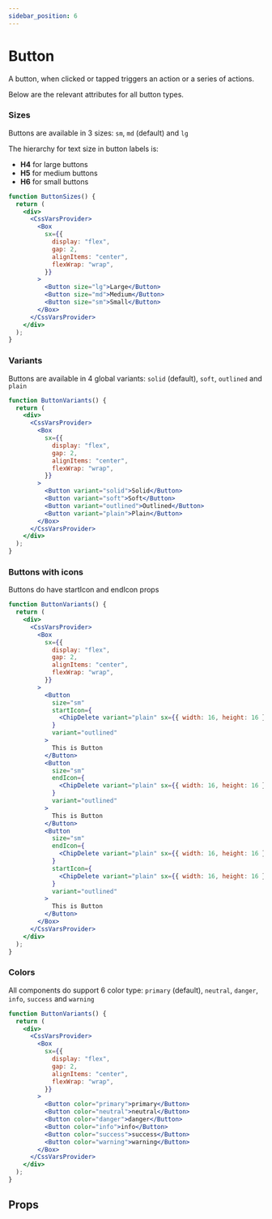```yaml
---
sidebar_position: 6
---
```



# Button

A button, when clicked or tapped triggers an action or a series of actions.

Below are the relevant attributes for all button types.

### Sizes

Buttons are available in 3 sizes: `sm`, `md` (default) and `lg`

The hierarchy for text size in button labels is:

- **H4** for large buttons
- **H5** for medium buttons
- **H6** for small buttons

```jsx live
function ButtonSizes() {
  return (
    <div>
      <CssVarsProvider>
        <Box
          sx={{
            display: "flex",
            gap: 2,
            alignItems: "center",
            flexWrap: "wrap",
          }}
        >
          <Button size="lg">Large</Button>
          <Button size="md">Medium</Button>
          <Button size="sm">Small</Button>
        </Box>
      </CssVarsProvider>
    </div>
  );
}
```

### Variants

Buttons are available in 4 global variants: `solid` (default), `soft`, `outlined` and `plain`

```jsx live
function ButtonVariants() {
  return (
    <div>
      <CssVarsProvider>
        <Box
          sx={{
            display: "flex",
            gap: 2,
            alignItems: "center",
            flexWrap: "wrap",
          }}
        >
          <Button variant="solid">Solid</Button>
          <Button variant="soft">Soft</Button>
          <Button variant="outlined">Outlined</Button>
          <Button variant="plain">Plain</Button>
        </Box>
      </CssVarsProvider>
    </div>
  );
}
```

### Buttons with icons

Buttons do have startIcon and endIcon props

```jsx live
function ButtonVariants() {
  return (
    <div>
      <CssVarsProvider>
        <Box
          sx={{
            display: "flex",
            gap: 2,
            alignItems: "center",
            flexWrap: "wrap",
          }}
        >
          <Button
            size="sm"
            startIcon={
              <ChipDelete variant="plain" sx={{ width: 16, height: 16 }} />
            }
            variant="outlined"
          >
            This is Button
          </Button>
          <Button
            size="sm"
            endIcon={
              <ChipDelete variant="plain" sx={{ width: 16, height: 16 }} />
            }
            variant="outlined"
          >
            This is Button
          </Button>
          <Button
            size="sm"
            endIcon={
              <ChipDelete variant="plain" sx={{ width: 16, height: 16 }} />
            }
            startIcon={
              <ChipDelete variant="plain" sx={{ width: 16, height: 16 }} />
            }
            variant="outlined"
          >
            This is Button
          </Button>
        </Box>
      </CssVarsProvider>
    </div>
  );
}
```

### Colors

All components do support 6 color type: `primary` (default), `neutral`, `danger`, `info`, `success` and `warning`

```jsx live
function ButtonVariants() {
  return (
    <div>
      <CssVarsProvider>
        <Box
          sx={{
            display: "flex",
            gap: 2,
            alignItems: "center",
            flexWrap: "wrap",
          }}
        >
          <Button color="primary">primary</Button>
          <Button color="neutral">neutral</Button>
          <Button color="danger">danger</Button>
          <Button color="info">info</Button>
          <Button color="success">success</Button>
          <Button color="warning">warning</Button>
        </Box>
      </CssVarsProvider>
    </div>
  );
}
```

## Props

<PropsTable name="Button" />

